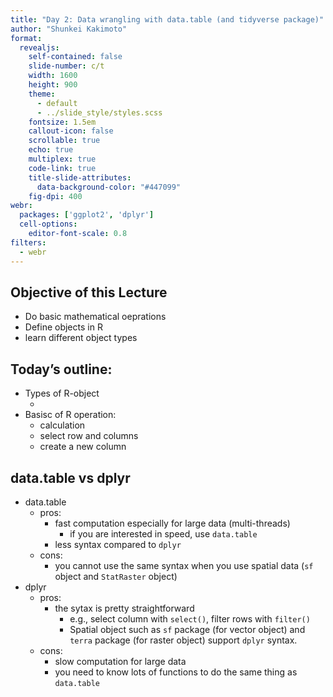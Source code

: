 ```yaml
---
title: "Day 2: Data wrangling with data.table (and tidyverse package)"
author: "Shunkei Kakimoto"
format: 
  revealjs:
    self-contained: false
    slide-number: c/t
    width: 1600
    height: 900
    theme: 
      - default 
      - ../slide_style/styles.scss
    fontsize: 1.5em
    callout-icon: false
    scrollable: true
    echo: true
    multiplex: true
    code-link: true
    title-slide-attributes:
      data-background-color: "#447099"
    fig-dpi: 400
webr:
  packages: ['ggplot2', 'dplyr']
  cell-options:
    editor-font-scale: 0.8
filters:
  - webr
---
```



## Objective of this Lecture {.center}

+ Do basic mathematical oeprations
+ Define objects in R
+ learn different object types 



## Today's outline: {.center}

+ Types of R-object
  + 
+ Basisc of R operation:
  + calculation
  + select row and columns 
  + create a new column

## data.table vs dplyr {.center}

+ data.table 
  + pros:
    + fast computation especially for large data (multi-threads)
      + if you are interested in speed, use `data.table`
    + less syntax compared to `dplyr`
  + cons:
    + you cannot use the same syntax when you use spatial data (`sf` object and `StatRaster` object)

+ dplyr
  + pros:
    + the sytax is pretty straightforward 
      + e.g., select column with `select()`, filter rows with `filter()`
      + Spatial object such as `sf` package (for vector object) and `terra` package (for raster object) support `dplyr` syntax.
  + cons:
    + slow computation for large data
    + you need to know lots of functions to do the same thing as `data.table`

